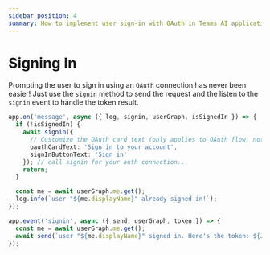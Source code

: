 ```yaml
---
sidebar_position: 4
summary: How to implement user sign-in with OAuth in Teams AI applications using the built-in signin method.
---
```



# Signing In

Prompting the user to sign in using an `OAuth` connection has
never been easier! Just use the `signin` method to send the request
and the listen to the `signin` event to handle the token result.

```ts
app.on('message', async ({ log, signin, userGraph, isSignedIn }) => {
  if (!isSignedIn) {
    await signin({
      // Customize the OAuth card text (only applies to OAuth flow, not SSO)
      oauthCardText: 'Sign in to your account',
      signInButtonText: 'Sign in' 
    }); // call signin for your auth connection...
    return;
  }

  const me = await userGraph.me.get();
  log.info(`user "${me.displayName}" already signed in!`);
});

app.event('signin', async ({ send, userGraph, token }) => {
  const me = await userGraph.me.get();
  await send(`user "${me.displayName}" signed in. Here's the token: ${JSON.stringify(token)}`);
});
```